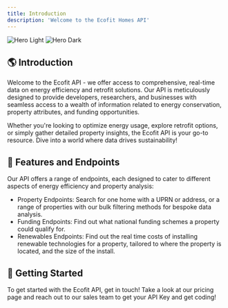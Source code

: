 ```yaml
---
title: Introduction
description: 'Welcome to the Ecofit Homes API'
---
```


<img
  className="block dark:hidden"
  src="/images/procode_branding.png"
  alt="Hero Light"
/>
<img
  className="hidden dark:block"
  src="/images/hero-dark.svg"
  alt="Hero Dark"
/>

## 🌎 Introduction

Welcome to the Ecofit API - we offer access to comprehensive, real-time data on energy efficiency and retrofit solutions. Our API is meticulously designed to provide developers, researchers, and businesses with seamless access to a wealth of information related to energy conservation, property attributes, and funding opportunities.

Whether you're looking to optimize energy usage, explore retrofit options, or simply gather detailed property insights, the Ecofit API is your go-to resource. Dive into a world where data drives sustainability!


## 🚀 Features and Endpoints

Our API offers a range of endpoints, each designed to cater to different aspects of energy efficiency and property analysis:

- Property Endpoints: Search for one home with a UPRN or address, or a range of properties with our bulk filtering methods for bespoke data analysis.
- Funding Endpoints: Find out what national funding schemes a property could qualify for.
- Renewables Endpoints: Find out the real time costs of installing renewable technologies for a property, tailored to where the property is located, and the size of the install.

## 📘 Getting Started

To get started with the Ecofit API, get in touch! Take a look at our pricing page and reach out to our sales team to get your API Key and get coding!